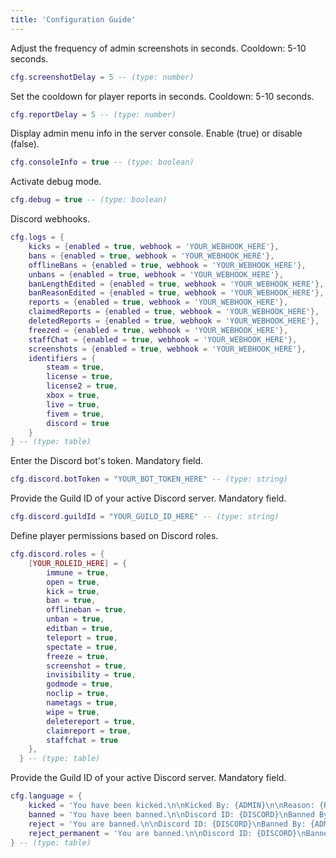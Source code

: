 ```yaml
---
title: 'Configuration Guide'
---
```


Adjust the frequency of admin screenshots in seconds. Cooldown: 5-10 seconds.
```lua cfg.lua
cfg.screenshotDelay = 5 -- (type: number)
```

Set the cooldown for player reports in seconds. Cooldown: 5-10 seconds.
```lua cfg.lua
cfg.reportDelay = 5 -- (type: number)
```

Display admin menu info in the server console. Enable (true) or disable (false).
```lua cfg.lua
cfg.consoleInfo = true -- (type: boolean)
```

Activate debug mode.
```lua cfg.lua
cfg.debug = true -- (type: boolean)
```

Discord webhooks.
```lua cfg.lua
cfg.logs = {
    kicks = {enabled = true, webhook = 'YOUR_WEBHOOK_HERE'},
    bans = {enabled = true, webhook = 'YOUR_WEBHOOK_HERE'},
    offlineBans = {enabled = true, webhook = 'YOUR_WEBHOOK_HERE'},
    unbans = {enabled = true, webhook = 'YOUR_WEBHOOK_HERE'},
    banLengthEdited = {enabled = true, webhook = 'YOUR_WEBHOOK_HERE'},
    banReasonEdited = {enabled = true, webhook = 'YOUR_WEBHOOK_HERE'},
    reports = {enabled = true, webhook = 'YOUR_WEBHOOK_HERE'},
    claimedReports = {enabled = true, webhook = 'YOUR_WEBHOOK_HERE'},
    deletedReports = {enabled = true, webhook = 'YOUR_WEBHOOK_HERE'},
    freezed = {enabled = true, webhook = 'YOUR_WEBHOOK_HERE'},
    staffChat = {enabled = true, webhook = 'YOUR_WEBHOOK_HERE'},
    screenshots = {enabled = true, webhook = 'YOUR_WEBHOOK_HERE'},
    identifiers = {
        steam = true,
        license = true,
        license2 = true,
        xbox = true,
        live = true,
        fivem = true,
        discord = true
    }
} -- (type: table)
```

Enter the Discord bot's token. Mandatory field.
```lua cfg.lua
cfg.discord.botToken = "YOUR_BOT_TOKEN_HERE" -- (type: string)
```

Provide the Guild ID of your active Discord server. Mandatory field.
```lua cfg.lua
cfg.discord.guildId = "YOUR_GUILD_ID_HERE" -- (type: string)
```

Define player permissions based on Discord roles.
```lua cfg.lua
cfg.discord.roles = {
    [YOUR_ROLEID_HERE] = {
        immune = true,
        open = true,
        kick = true,
        ban = true,
        offlineban = true,
        unban = true,
        editban = true,
        teleport = true,
        spectate = true,
        freeze = true,
        screenshot = true,
        invisibility = true,
        godmode = true,
        noclip = true,
        nametags = true,
        wipe = true,
        deletereport = true,
        claimreport = true,
        staffchat = true
    },
  } -- (type: table)
```

Provide the Guild ID of your active Discord server. Mandatory field.
```lua cfg.lua
cfg.language = {
    kicked = 'You have been kicked.\n\nKicked By: {ADMIN}\n\nReason: {REASON}\n\nOpen a ticket in our Discord if you feel this was a mistake.\n\nhttps://discord.gg/pinkable',
    banned = 'You have been banned.\n\nDiscord ID: {DISCORD}\nBanned By: {ADMIN}\nExpiration: {EXPIRATION}\n\nReason: {REASON}\n\nOpen a ban appeal ticket in our Discord if you feel this was a mistake.\n\nhttps://discord.gg/pinkable',
    reject = 'You are banned.\n\nDiscord ID: {DISCORD}\nBanned By: {ADMIN}\nExpiration: {EXPIRATION}\n\nReason: {REASON}\n\nOpen a ban appeal ticket in our Discord if you feel this was a mistake.\n\nhttps://discord.gg/pinkable',
    reject_permanent = 'You are banned.\n\nDiscord ID: {DISCORD}\nBanned By: {ADMIN}\nExpiration: Never (Permanent)\n\nReason: %s\n\nOpen a ban appeal ticket in our Discord if you feel this was a mistake.\n\nhttps://discord.gg/pinkable'
} -- (type: table)
```
